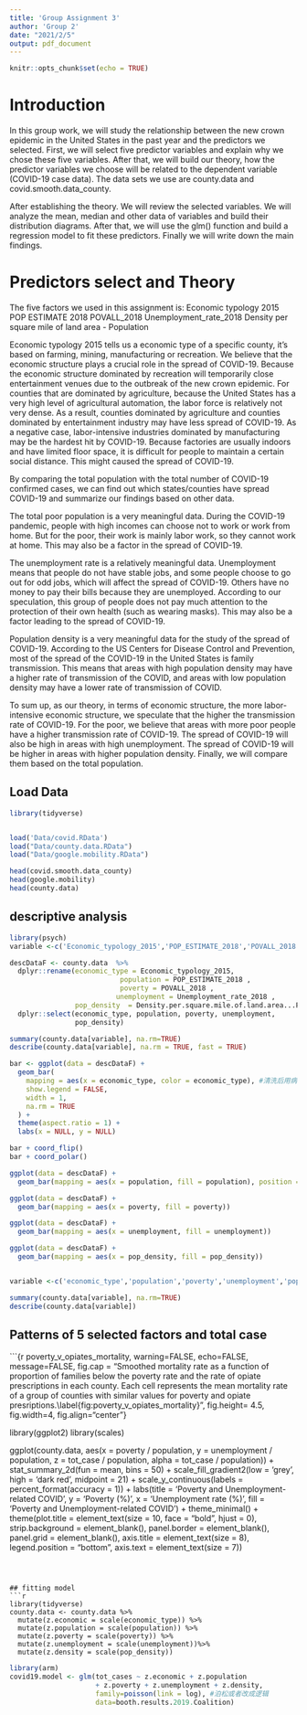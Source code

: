 ---
title: 'Group Assignment 3'
author: 'Group 2'
date: "2021/2/5"
output: pdf_document
---

```{r setup, include=FALSE}
knitr::opts_chunk$set(echo = TRUE)
```

# Introduction

  In this group work, we will study the relationship between the new crown epidemic in the United States in the past year and the predictors we selected. First, we will select five predictor variables and explain why we chose these five variables. After that, we will build our theory, how the predictor variables we choose will be related to the dependent variable (COVID-19 case data). The data sets we use are county.data and covid.smooth.data_county.
  
  After establishing the theory. We will review the selected variables. We will analyze the mean, median and other data of variables and build their distribution diagrams. After that, we will use the glm() function and build a regression model to fit these predictors. Finally we will write down the main findings.
  
# Predictors select and Theory
  The five factors we used in this assignment is:
  Economic typology 2015 
  POP ESTIMATE 2018 
  POVALL_2018 
  Unemployment_rate_2018 
  Density per square mile of land area - Population 
  
  Economic typology 2015 tells us a economic type of a specific county, it's based on farming, mining, manufacturing or recreation. We believe that the economic structure plays a crucial role in the spread of COVID-19. Because the economic structure dominated by recreation will temporarily close entertainment venues due to the outbreak of the new crown epidemic. For counties that are dominated by agriculture, because the United States has a very high level of agricultural automation, the labor force is relatively not very dense. As a result, counties dominated by agriculture and counties dominated by entertainment industry may have less spread of COVID-19. As a negative case, labor-intensive industries dominated by manufacturing may be the hardest hit by COVID-19. Because factories are usually indoors and have limited floor space, it is difficult for people to maintain a certain social distance. This might caused the spread of COVID-19.
  
  By comparing the total population with the total number of COVID-19 confirmed cases, we can find out which states/counties have spread COVID-19 and summarize our findings based on other data.
  
  The total poor population is a very meaningful data. During the COVID-19 pandemic, people with high incomes can choose not to work or work from home. But for the poor, their work is mainly labor work, so they cannot work at home. This may also be a factor in the spread of COVID-19.
  
  The unemployment rate is a relatively meaningful data. Unemployment means that people do not have stable jobs, and some people choose to go out for odd jobs, which will affect the spread of COVID-19. Others have no money to pay their bills because they are unemployed. According to our speculation, this group of people does not pay much attention to the protection of their own health (such as wearing masks). This may also be a factor leading to the spread of COVID-19.
  
  Population density is a very meaningful data for the study of the spread of COVID-19. According to the US Centers for Disease Control and Prevention, most of the spread of the COVID-19 in the United States is family transmission. This means that areas with high population density may have a higher rate of transmission of the COVID, and areas with low population density may have a lower rate of transmission of COVID.
  
  To sum up, as our theory, in terms of economic structure, the more labor-intensive economic structure, we speculate that the higher the transmission rate of COVID-19. For the poor, we believe that areas with more poor people have a higher transmission rate of COVID-19. The spread of COVID-19 will also be high in areas with high unemployment. The spread of COVID-19 will be higher in areas with higher population density. Finally, we will compare them based on the total population.
  

## Load Data
```{r load data}

library(tidyverse)


load('Data/covid.RData')
load("Data/county.data.RData")
load("Data/google.mobility.RData")

head(covid.smooth.data_county)
head(google.mobility)
head(county.data)

```

## descriptive analysis
```{r descriptive quantitative analysis}
library(psych)
variable <-c('Economic_typology_2015','POP_ESTIMATE_2018','POVALL_2018','Unemployment_rate_2018','Density.per.square.mile.of.land.area...Population')

descDataF <- county.data  %>% 
  dplyr::rename(economic_type = Economic_typology_2015, 
                           population = POP_ESTIMATE_2018 ,
                           poverty = POVALL_2018 ,
                          unemployment = Unemployment_rate_2018 ,
                pop_density  = Density.per.square.mile.of.land.area...Population) %>%
  dplyr::select(economic_type, population, poverty, unemployment,
                pop_density)

summary(county.data[variable], na.rm=TRUE)
describe(county.data[variable], na.rm = TRUE, fast = TRUE)
```
  
```{r Distributions}

bar <- ggplot(data = descDataF) + 
  geom_bar(
    mapping = aes(x = economic_type, color = economic_type), #清洗后用病例数对应观察分布
    show.legend = FALSE,
    width = 1,
    na.rm = TRUE
  ) + 
  theme(aspect.ratio = 1) +
  labs(x = NULL, y = NULL)

bar + coord_flip()
bar + coord_polar()

ggplot(data = descDataF) + 
  geom_bar(mapping = aes(x = population, fill = population), position = "dodge")

ggplot(data = descDataF) +
  geom_bar(mapping = aes(x = poverty, fill = poverty))

ggplot(data = descDataF) +
  geom_bar(mapping = aes(x = unemployment, fill = unemployment))

ggplot(data = descDataF) +
  geom_bar(mapping = aes(x = pop_density, fill = pop_density))



```


```{r descriptive analysis} 
variable <-c('economic_type','population','poverty','unemployment','pop_density')

summary(county.data[variable], na.rm=TRUE)
describe(county.data[variable])

```

## Patterns of 5 selected factors and total case

```{r poverty_v_opiates_mortality, warning=FALSE, echo=FALSE, message=FALSE, fig.cap = "Smoothed mortality rate as a function of proportion of families below the poverty rate and the rate of opiate prescriptions in each county. Each cell represents the mean mortality rate of a group of counties with similar values for poverty and opiate presriptions.\\label{fig:poverty_v_opiates_mortality}", fig.height= 4.5, fig.width=4, fig.align="center"}


library(ggplot2)
library(scales)

  ggplot(county.data,
       aes(x = poverty / population, y = unemployment / population,
           z = tot_case / population, alpha = tot_case / population)) +
  stat_summary_2d(fun = mean, bins = 50) + 
  scale_fill_gradient2(low = 'grey', 
                      high = 'dark red', midpoint = 21) +
  scale_y_continuous(labels = percent_format(accuracy = 1)) + 
  labs(title = 'Poverty and Unemployment-related COVID',
       y = 'Poverty (%)',
       x = 'Unemployment rate (%)',
       fill = 'Poverty and Unemployment-related COVID') + 
  theme_minimal() +
  theme(plot.title = element_text(size = 10, face = "bold", hjust = 0),
          strip.background = element_blank(),
          panel.border = element_blank(),
          panel.grid = element_blank(),
          axis.title = element_text(size = 8),
          legend.position = "bottom",
          axis.text = element_text(size = 7))

    
```



## fitting model
```{r fit the first model to county, warning=FALSE, message=FALSE, cache=FALSE}

library(tidyverse)
county.data <- county.data %>%
  mutate(z.economic = scale(economic_type)) %>%
  mutate(z.population = scale(population)) %>% 
  mutate(z.poverty = scale(poverty)) %>% 
  mutate(z.unemployment = scale(unemployment))%>%
  mutate(z.density = scale(pop_density))
```

```{r fitting model}

library(arm)
covid19.model <- glm(tot_cases ~ z.economic + z.population 
                     + z.poverty + z.unemployment + z.density,
                     family=poisson(link = log), #泊松或者改成逻辑
                     data=booth.results.2019.Coalition)

```




